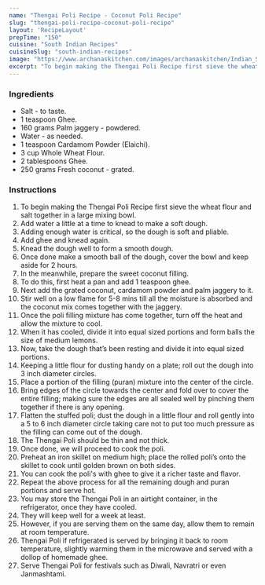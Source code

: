 ---
name: "Thengai Poli Recipe - Coconut Poli Recipe"
slug: "thengai-poli-recipe-coconut-poli-recipe"
layout: 'RecipeLayout'
prepTime: "150"
cuisine: "South Indian Recipes"
cuisineSlug: "south-indian-recipes"
image: "https://www.archanaskitchen.com/images/archanaskitchen/Indian_Sweets_Mithai/Thengai_Poli_Recipe_Coconut_Filled_Sweet_Flatbread-1.jpg"
excerpt: "To begin making the Thengai Poli Recipe first sieve the wheat flour and salt together in a large mixing bowl"
---

### Ingredients

- Salt - to taste.
- 1 teaspoon Ghee.
- 160 grams Palm jaggery - powdered.
- Water - as needed.
- 1 teaspoon Cardamom Powder (Elaichi).
- 3 cup Whole Wheat Flour.
- 2 tablespoons Ghee.
- 250 grams Fresh coconut - grated.

### Instructions

1. To begin making the Thengai Poli Recipe first sieve the wheat flour and salt together in a large mixing bowl.
1. Add  water a little at a time to knead to make a soft dough.
1. Adding enough water is critical, so the dough is soft and pliable.
1. Add ghee and knead again.
1. Knead the dough well  to form a smooth dough.
1. Once done make a smooth ball of the dough, cover the bowl and keep aside for 2 hours.
1. In the meanwhile, prepare the sweet coconut filling.
1. To do this, first heat a pan and add 1 teaspoon ghee.
1. Next add the grated coconut, cardamom powder and palm jaggery to it.
1. Stir well on a low flame for 5-8 mins till all the moisture is absorbed and the coconut mix comes together with the jaggery.
1. Once the poli filling mixture has come together, turn off the heat and allow the mixture to cool.
1. When it has cooled, divide it into equal sized portions and form balls the size of medium lemons.
1. Now, take the dough that’s been resting and divide it into equal sized portions.
1. Keeping a little flour for dusting handy on a plate; roll out the dough into 3 inch diameter circles.
1. Place a portion of the filling (puran) mixture into the center of the circle.
1. Bring edges of the circle towards the center and fold over to cover the entire filling; making sure the edges are all sealed well by pinching them together if there is any opening.
1. Flatten the stuffed poli; dust the dough in a little flour and roll gently into a 5 to 6 inch diameter circle taking care not to put too much pressure as the filling can come out of the dough.
1. The Thengai Poli should be thin and not thick.
1. Once done, we will proceed to cook the poli.
1. Preheat an iron skillet on medium high; place the rolled poli’s onto the skillet to cook until golden brown on both sides.
1. You can cook the poli's with ghee to give it a richer taste and flavor.
1. Repeat the above process for all the remaining dough and puran portions and serve hot.
1. You may store the Thengai Poli in an airtight container, in the refrigerator, once they have cooled.
1. They will keep well for a week at least.
1. However, if you are serving them on the same day, allow them to remain at room temperature.
1. Thengai Poli if refrigerated is served by bringing it back to room temperature, slightly warming them in the microwave and served with a dollop of homemade ghee.
1. Serve Thengai Poli for festivals such as Diwali, Navratri or even Janmashtami.

